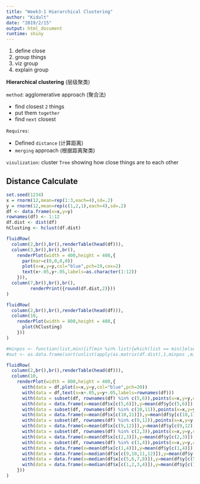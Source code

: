 ```yaml
---
title: "Week3-1 Hierarchical Clustering"
author: "Kidult"
date: "2019/2/15"
output: html_document
runtime: shiny
---
```


1. define close
2. group things
3. viz group
4. explain group

**Hierarchical clustering** (层级聚类)

``method``: agglomerative approach (聚合法) 

- find closest ``2`` things
- put them ``together``
- find ``next`` closest

``Requires``: 

- Defined ``distance`` (计算距离)
- ``merging`` approach (根据距离聚类)

``visulization``:
cluster ``Tree`` showing how close things are to each other

## Distance Calculate
```r
set.seed(1234)
x = rnorm(12,mean=rep(1:3,each=4),sd=.2)
y = rnorm(12,mean=rep(c(1,2,1),each=4),sd=.2)
df <- data.frame(x=x,y=y)
rownames(df) <- 1:12
df.dist <- dist(df)
hClusting <- hclust(df.dist)

fluidRow(
  column(2,br(),br(),renderTable(head(df))),
  column(3,br(),br(),br(),
    renderPlot(width = 400,height = 400,{
      par(mar=c(0,0,0,0))
      plot(x=x,y=y,col="blue",pch=19,cex=2)
      text(x+.05,y+.05,labels=as.character(1:12))
    })),
  column(7,br(),br(),br(),
         renderPrint({round(df.dist,2)}))
)

fluidRow(
  column(2,br(),br(),renderTable(head(df))),
  column(10,
    renderPlot(width = 800,height = 400,{
      plot(hClusting)
    }))
)

#minpos <- function(list,min){if(min %in% list){which(list == min)}else{NULL}}
#out <- as.data.frame(sort(unlist(apply(as.matrix(df.dist),1,minpos ,min=min(df.dist)))))

fluidRow(
  column(2,br(),br(),renderTable(head(df))),
  column(10,
    renderPlot(width = 800,height = 400,{
      with(data = df,plot(x=x,y=y,col="blue",pch=20))
      with(data = df,text(x=x+.05,y=y+.05,labels=rownames(df)))
      with(data = subset(df, rownames(df) %in% c(5,6)),points(x=x,y=y,col="red",pch=4))
      with(data = data.frame(x=mean(df$x[c(5,6)]),y=mean(df$y[c(5,6)])),points(x=x,y=y,col="red",cex=3,pch=10))
      with(data = subset(df, rownames(df) %in% c(10,11)),points(x=x,y=y,col="orange",pch=4))
      with(data = data.frame(x=mean(df$x[c(10,11)]),y=mean(df$y[c(10,11)])),points(x=x,y=y,col="brown",cex=3,pch=10))
      with(data = subset(df, rownames(df) %in% c(9,12)),points(x=x,y=y,col="green",pch=4))
      with(data = data.frame(x=mean(df$x[c(9,12)]),y=mean(df$y[c(9,12)])),points(x=x,y=y,col="green3",cex=3,pch=10))
      with(data = subset(df, rownames(df) %in% c(2,3)),points(x=x,y=y,col="gray",pch=4))
      with(data = data.frame(x=mean(df$x[c(2,3)]),y=mean(df$y[c(2,3)])),points(x=x,y=y,col="black",cex=3,pch=10))
      with(data = subset(df, rownames(df) %in% c(1,4)),points(x=x,y=y,col="gray",pch=4))
      with(data = data.frame(x=mean(df$x[c(1,4)]),y=mean(df$y[c(1,4)])),points(x=x,y=y,col="black",cex=3,pch=10))
      with(data = data.frame(x=median(df$x[c(9,10,11,12)]),y=mean(df$y[c(9,10,11,12)])),points(x=x,y=y,col="yellowgreen",cex=8,pch=1))
      with(data = data.frame(x=median(df$x[c(5,6,7,8)]),y=mean(df$y[c(5,6,7,8)])),points(x=x,y=y,col="red",cex=28,pch=1))
      with(data = data.frame(x=median(df$x[c(1,2,3,4)]),y=mean(df$y[c(1,2,3,4)])),points(x=x,y=y,col="grey",cex=24,pch=1))
    }))
)
```

